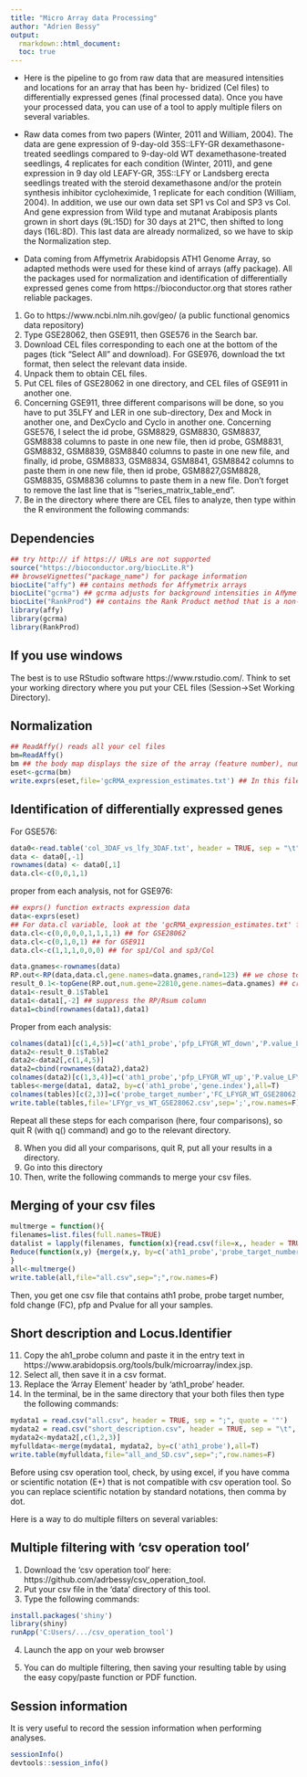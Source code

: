 ```yaml
---
title: "Micro Array data Processing"
author: "Adrien Bessy"
output:
  rmarkdown::html_document:
  toc: true
---
```

* Here is the pipeline to go from raw data that are measured intensities and locations for an array that has been hy-
bridized (Cel files) to differentially expressed genes (final processed data). Once you have your processed data, you can use of a tool to apply multiple filers on several variables. 

* Raw data comes from two papers (Winter, 2011 and William, 2004). The data are gene expression of 9-day-old 35S::LFY-GR dexamethasone-treated seedlings compared to 9-day-old WT dexamethasone-treated seedlings, 4 replicates for each condition (Winter, 2011), and gene expression in 9 day old LEAFY-GR, 35S::LFY or Landsberg erecta seedlings treated with the steroid dexamethasone and/or the protein synthesis inhibitor cycloheximide, 1 replicate for each condition (William, 2004). In addition, we use our own data set SP1 vs Col and SP3 vs Col. And gene expression from Wild type and mutanat Arabiposis plants grown in short days (9L:15D) for 30 days at 21°C, then shifted to long days (16L:8D). This last data are already normalized, so we have to skip the Normalization step.

* Data coming from Affymetrix Arabidopsis ATH1 Genome Array, so adapted methods were used for these kind of arrays (affy package). All the packages used for normalization and identification of differentially expressed genes come from https://bioconductor.org that stores rather reliable packages.

1. Go to https://www.ncbi.nlm.nih.gov/geo/ (a public functional genomics data repository)
2. Type GSE28062, then GSE911, then GSE576 in the Search bar.
3. Download CEL files corresponding to each one at the bottom of the pages (tick "Select All" and download). For GSE976, download the txt format, then select the relevant data inside.
4. Unpack them to obtain CEL files.
5. Put CEL files of GSE28062 in one directory, and CEL files of GSE911 in another one.
6. Concerning GSE911, three different comparisons will be done, so you have to put 35LFY and LER in one sub-directory, Dex and Mock in another one, and DexCyclo and Cyclo in another one. Concerning GSE576, I select the id probe, GSM8829, GSM8830, GSM8837, GSM8838 columns to paste in one new file, then id probe, GSM8831, GSM8832, GSM8839, GSM8840 columns to paste in one new file, and finally, id probe, GSM8833, GSM8834, GSM8841, GSM8842 columns to paste them in one new file, then id probe, GSM8827,GSM8828, GSM8835, GSM8836 columns to paste them in a new file. Don't forget to remove the last line that is "!series_matrix_table_end".
7. Be in the directory where there are CEL files to analyze, then type within the R environment the following commands:

## Dependencies
  
```r
## try http:// if https:// URLs are not supported
source("https://bioconductor.org/biocLite.R")
## browseVignettes("package_name") for package information
biocLite("affy") ## contains methods for Affymetrix arrays
biocLite("gcrma") ## gcrma adjusts for background intensities in Aﬀymetrix array data which include optical noise and non-speciﬁc binding.
biocLite("RankProd") ## contains the Rank Product method that is a non-parametric method for identifying differentially expressed (up- or down- regulated) genes based on the estimated percentage of false predictions (pfp).
library(affy) 
library(gcrma)
library(RankProd) 
```

## If you use windows
The best is to use RStudio software https://www.rstudio.com/.
Think to set your working directory where you put your CEL files (Session->Set Working Directory).

## Normalization

```r
## ReadAffy() reads all your cel files
bm=ReadAffy()
bm ## the body map displays the size of the array (feature number), number of samples and number of genes
eset<-gcrma(bm)
write.exprs(eset,file='gcRMA_expression_estimates.txt') ## In this file, you can see the order of your samples, which is useful for your data.cl variable
```

## Identification of differentially expressed genes
For GSE576:
```r
data0<-read.table('col_3DAF_vs_lfy_3DAF.txt', header = TRUE, sep = "\t", quote = '"')
data <- data0[,-1]
rownames(data) <- data0[,1]
data.cl<-c(0,0,1,1)
```
proper from each analysis, not for GSE976:
```r
## exprs() function extracts expression data
data<-exprs(eset)
## For data.cl variable, look at the 'gcRMA_expression_estimates.txt' file to observe the order of each sample. The control has to be zero.
data.cl<-c(0,0,0,0,1,1,1,1) ## for GSE28062
data.cl<-c(0,1,0,1) ## for GSE911
data.cl<-c(1,1,1,0,0,0) ## for sp1/Col and sp3/Col
```

```r
data.gnames<-rownames(data)
RP.out<-RP(data,data.cl,gene.names=data.gnames,rand=123) ## we chose to set rand to 123 to make this pipeline reproducible.
result_0.1<-topGene(RP.out,num.gene=22810,gene.names=data.gnames) ## create a table with FC, pfp and P.value for all the genes (22810 genes here)
data1<-result_0.1$Table1
data1<-data1[,-2] ## suppress the RP/Rsum column
data1=cbind(rownames(data1),data1)
```

Proper from each analysis:
```r
colnames(data1)[c(1,4,5)]=c('ath1_probe','pfp_LFYGR_WT_down','P.value_LFYGR_WT_down')
data2<-result_0.1$Table2
data2<-data2[,c(1,4,5)]
data2=cbind(rownames(data2),data2)
colnames(data2)[c(1,3,4)]=c('ath1_probe','pfp_LFYGR_WT_up','P.value_LFYGR_WT_up')
tables<-merge(data1, data2, by=c('ath1_probe','gene.index'),all=T)
colnames(tables)[c(2,3)]=c('probe_target_number','FC_LFYGR_WT_GSE28062')
write.table(tables,file='LFYgr_vs_WT_GSE28062.csv',sep=';',row.names=F)
```

Repeat all these steps for each comparison (here, four comparisons), so quit R (with q() command) and go to the relevant directory.

8. When you did all your comparisons, quit R, put all your results in a directory.
9. Go into this directory
10. Then, write the following commands to merge your csv files.

## Merging of your csv files

```r
multmerge = function(){
filenames=list.files(full.names=TRUE)
datalist = lapply(filenames, function(x){read.csv(file=x,, header = TRUE, sep = ";", quote = '"')})
Reduce(function(x,y) {merge(x,y, by=c('ath1_probe','probe_target_number'),all=T)}, datalist)
}
all<-multmerge()
write.table(all,file="all.csv",sep=";",row.names=F)
```

Then, you get one csv file that contains ath1 probe, probe target number, fold change (FC), pfp and Pvalue for all your samples.

## Short description and Locus.Identifier

11. Copy the ah1_probe column and paste it in the entry text in https://www.arabidopsis.org/tools/bulk/microarray/index.jsp.
12. Select all, then save it in a csv format.
13. Replace the 'Array Element' header by 'ath1_probe' header.
14. In the terminal, be in the same directory that your both files then type the following commands:

```r
mydata1 = read.csv("all.csv", header = TRUE, sep = ";", quote = '"')
mydata2 = read.csv("short_description.csv", header = TRUE, sep = "\t", quote = '"')
mydata2<-mydata2[,c(1,2,3)]
myfulldata<-merge(mydata1, mydata2, by=c('ath1_probe'),all=T)
write.table(myfulldata,file="all_and_SD.csv",sep=";",row.names=F)
```

Before using csv operation tool, check, by using excel, if you have comma or scientific notation (E+) that is not compatible with csv operation tool. So you can replace scientific notation by standard notations, then comma by dot. 

Here is a way to do multiple filters on several variables:

## Multiple filtering with 'csv operation tool'

1. Download the 'csv operation tool' here: https://github.com/adrbessy/csv_operation_tool.
2. Put your csv file in the 'data' directory of this tool.
3. Type the following commands:

```r
install.packages('shiny')
library(shiny)
runApp('C:Users/.../csv_operation_tool')
```

4. Launch the app on your web browser

5. You can do multiple filtering, then saving your resulting table by using the easy copy/paste function or PDF function.

## Session information

It is very useful to record the session information when performing analyses.

```r
sessionInfo()
devtools::session_info()
```
